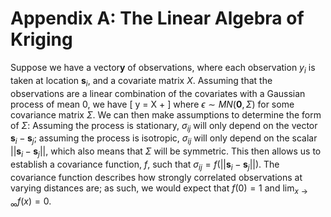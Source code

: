 # Appendix A: The Linear Algebra of Kriging

Suppose we have a vector$\mathbf{y}$ of observations, where each observation $y_i$ is taken at location $\mathbf s_i$, and a covariate matrix $X$. Assuming that the observations are a linear combination of the covariates with a Gaussian process of mean 0, we have
\[ \mathbf y = X \beta + \epsilon\]
where $\epsilon \sim MN(\mathbf 0, \Sigma)$ for some covariance matrix $\Sigma$. We can then make assumptions to determine the form of $\Sigma$: Assuming the process is stationary, $\sigma_{ij}$ will only depend on the vector $\mathbf s_i - \mathbf s_j$; assuming the process is isotropic, $\sigma_{ij}$ will only depend on the scalar $||\mathbf s_i - \mathbf s_j||$, which also means that $\Sigma$ will be symmetric. This then allows us to establish a covariance function, $f$, such that $\sigma_{ij} = f(||\mathbf s_i - \mathbf s_j||)$. The covariance function describes how strongly correlated observations at varying distances are; as such, we would expect that $f(0) = 1$ and $\lim_{x \to \infty} f(x) = 0$.
